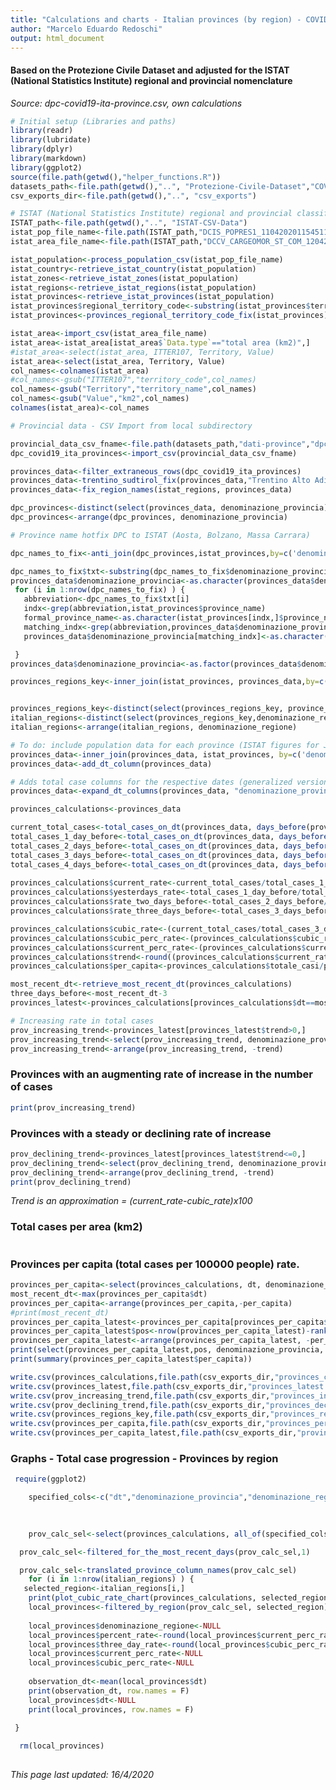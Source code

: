 ```yaml
---
title: "Calculations and charts - Italian provinces (by region) - COVID-19 Epidemic"
author: "Marcelo Eduardo Redoschi"
output: html_document
---
```


#### Based on the Protezione Civile Dataset and adjusted for the ISTAT (National Statistics Institute) regional and provincial nomenclature

*Source: dpc-covid19-ita-province.csv, own calculations*

```r
# Initial setup (Libraries and paths)
library(readr)
library(lubridate)
library(dplyr)
library(markdown)
library(ggplot2)
source(file.path(getwd(),"helper_functions.R"))
datasets_path<-file.path(getwd(),"..", "Protezione-Civile-Dataset","COVID-19") 
csv_exports_dir<-file.path(getwd(),"..", "csv_exports") 
```


```r
# ISTAT (National Statistics Institute) regional and provincial classification
ISTAT_path<-file.path(getwd(),"..", "ISTAT-CSV-Data") 
istat_pop_file_name<-file.path(ISTAT_path,"DCIS_POPRES1_11042020115451140.csv")
istat_area_file_name<-file.path(ISTAT_path,"DCCV_CARGEOMOR_ST_COM_12042020123304098.csv")

istat_population<-process_population_csv(istat_pop_file_name)
istat_country<-retrieve_istat_country(istat_population)
istat_zones<-retrieve_istat_zones(istat_population)
istat_regions<-retrieve_istat_regions(istat_population)
istat_provinces<-retrieve_istat_provinces(istat_population) 
istat_provinces$regional_territory_code<-substring(istat_provinces$territory_code,1,4)
istat_provinces<-provinces_regional_territory_code_fix(istat_provinces)

istat_area<-import_csv(istat_area_file_name)
istat_area<-istat_area[istat_area$`Data.type`=="total area (km2)",]
#istat_area<-select(istat_area, ITTER107, Territory, Value)
istat_area<-select(istat_area, Territory, Value)
col_names<-colnames(istat_area)
#col_names<-gsub("ITTER107","territory_code",col_names)
col_names<-gsub("Territory","territory_name",col_names)
col_names<-gsub("Value","km2",col_names)
colnames(istat_area)<-col_names
```

```r
# Provincial data - CSV Import from local subdirectory

provincial_data_csv_fname<-file.path(datasets_path,"dati-province","dpc-covid19-ita-province.csv")
dpc_covid19_ita_provinces<-import_csv(provincial_data_csv_fname)

provinces_data<-filter_extraneous_rows(dpc_covid19_ita_provinces)
provinces_data<-trentino_sudtirol_fix(provinces_data,"Trentino Alto Adige / Südtirol")
provinces_data<-fix_region_names(istat_regions, provinces_data)

dpc_provinces<-distinct(select(provinces_data, denominazione_provincia))
dpc_provinces<-arrange(dpc_provinces, denominazione_provincia)

# Province name hotfix DPC to ISTAT (Aosta, Bolzano, Massa Carrara) 

dpc_names_to_fix<-anti_join(dpc_provinces,istat_provinces,by=c('denominazione_provincia'='province_name'))

dpc_names_to_fix$txt<-substring(dpc_names_to_fix$denominazione_provincia,1,5)
provinces_data$denominazione_provincia<-as.character(provinces_data$denominazione_provincia)
 for (i in 1:nrow(dpc_names_to_fix) ) {
   abbreviation<-dpc_names_to_fix$txt[i]
   indx<-grep(abbreviation,istat_provinces$province_name)
   formal_province_name<-as.character(istat_provinces[indx,]$province_name)
   matching_indx<-grep(abbreviation,provinces_data$denominazione_provincia)
   provinces_data$denominazione_provincia[matching_indx]<-as.character(formal_province_name) # from the ISTAT dataset

 } 
provinces_data$denominazione_provincia<-as.factor(provinces_data$denominazione_provincia)

provinces_regions_key<-inner_join(istat_provinces, provinces_data,by=c('province_name'='denominazione_provincia'))


provinces_regions_key<-distinct(select(provinces_regions_key, province_name, sigla_provincia, codice_provincia, territory_code, denominazione_regione, codice_regione, regional_territory_code))   
italian_regions<-distinct(select(provinces_regions_key,denominazione_regione))
italian_regions<-arrange(italian_regions, denominazione_regione)
```

```r
# To do: include population data for each province (ISTAT figures for January 1, 2019)
provinces_data<-inner_join(provinces_data, istat_provinces, by=c('denominazione_provincia'='province_name'))
provinces_data<-add_dt_column(provinces_data)
```


```r
# Adds total case columns for the respective dates (generalized version) 
provinces_data<-expand_dt_columns(provinces_data, "denominazione_provincia", "totale_casi") 
```

```r
provinces_calculations<-provinces_data

current_total_cases<-total_cases_on_dt(provinces_data, days_before(provinces_data,0))
total_cases_1_day_before<-total_cases_on_dt(provinces_data, days_before(provinces_data,1))
total_cases_2_days_before<-total_cases_on_dt(provinces_data, days_before(provinces_data,2))
total_cases_3_days_before<-total_cases_on_dt(provinces_data, days_before(provinces_data,3))
total_cases_4_days_before<-total_cases_on_dt(provinces_data, days_before(provinces_data,4))
  
provinces_calculations$current_rate<-current_total_cases/total_cases_1_day_before
provinces_calculations$yesterdays_rate<-total_cases_1_day_before/total_cases_2_days_before
provinces_calculations$rate_two_days_before<-total_cases_2_days_before/total_cases_3_days_before
provinces_calculations$rate_three_days_before<-total_cases_3_days_before/total_cases_4_days_before

provinces_calculations$cubic_rate<-(current_total_cases/total_cases_3_days_before)^(1/3)
provinces_calculations$cubic_perc_rate<-(provinces_calculations$cubic_rate-1)*100
provinces_calculations$current_perc_rate<-(provinces_calculations$current_rate-1)*100
provinces_calculations$trend<-round((provinces_calculations$current_rate-provinces_calculations$cubic_rate)*100, digits=1)
provinces_calculations$per_capita<-provinces_calculations$totale_casi/provinces_calculations$population*100000

most_recent_dt<-retrieve_most_recent_dt(provinces_calculations)
three_days_before<-most_recent_dt-3 
provinces_latest<-provinces_calculations[provinces_calculations$dt==most_recent_dt,]

# Increasing rate in total cases
prov_increasing_trend<-provinces_latest[provinces_latest$trend>0,]
prov_increasing_trend<-select(prov_increasing_trend, denominazione_provincia, totale_casi, current_perc_rate, trend,per_capita)
prov_increasing_trend<-arrange(prov_increasing_trend, -trend)
```

### Provinces with an augmenting rate of increase in the number of cases
```r
print(prov_increasing_trend)
```

### Provinces with a steady or declining rate of increase 
```r
prov_declining_trend<-provinces_latest[provinces_latest$trend<=0,]
prov_declining_trend<-select(prov_declining_trend, denominazione_provincia, totale_casi, current_perc_rate, trend, per_capita)
prov_declining_trend<-arrange(prov_declining_trend, -trend)
print(prov_declining_trend)
```
*Trend is an approximation = (current_rate-cubic_rate)x100*

### Total cases per area (km2)
```r
```

### Provinces per capita (total cases per 100000 people) rate.
```r
provinces_per_capita<-select(provinces_calculations, dt, denominazione_provincia, denominazione_regione, totale_casi, per_capita)
most_recent_dt<-max(provinces_per_capita$dt)
provinces_per_capita<-arrange(provinces_per_capita,-per_capita) 
#print(most_recent_dt)
provinces_per_capita_latest<-provinces_per_capita[provinces_per_capita$dt==most_recent_dt,]
provinces_per_capita_latest$pos<-nrow(provinces_per_capita_latest)-rank(provinces_per_capita_latest$per_capita)+1
provinces_per_capita_latest<-arrange(provinces_per_capita_latest, -per_capita)
print(select(provinces_per_capita_latest,pos, denominazione_provincia, denominazione_regione, per_capita),row.names = F)
print(summary(provinces_per_capita_latest$per_capita))
```

```r
write.csv(provinces_calculations,file.path(csv_exports_dir,"provinces_calculations.csv"))
write.csv(provinces_latest,file.path(csv_exports_dir,"provinces_latest.csv"))
write.csv(prov_increasing_trend,file.path(csv_exports_dir,"provinces_increasing_trend.csv"))
write.csv(prov_declining_trend,file.path(csv_exports_dir,"provinces_declining_trend.csv"))
write.csv(provinces_regions_key,file.path(csv_exports_dir,"provinces_regions_key.csv"))
write.csv(provinces_per_capita,file.path(csv_exports_dir,"provinces_per_capita.csv"))
write.csv(provinces_per_capita_latest,file.path(csv_exports_dir,"provinces_per_capita_latest.csv"))
```

### Graphs - Total case progression - Provinces by region 

```r
 require(ggplot2)

    specified_cols<-c("dt","denominazione_provincia","denominazione_regione","totale_casi","current_perc_rate","cubic_perc_rate","per_capita")
    

      
    prov_calc_sel<-select(provinces_calculations, all_of(specified_cols))

  prov_calc_sel<-filtered_for_the_most_recent_days(prov_calc_sel,1)

  prov_calc_sel<-translated_province_column_names(prov_calc_sel)
    for (i in 1:nrow(italian_regions) ) {
   selected_region<-italian_regions[i,]
    print(plot_cubic_rate_chart(provinces_calculations, selected_region))
    local_provinces<-filtered_by_region(prov_calc_sel, selected_region)
   
    local_provinces$denominazione_regione<-NULL 
    local_provinces$percent_rate<-round(local_provinces$current_perc_rate, digits=2)
    local_provinces$three_day_rate<-round(local_provinces$cubic_perc_rate, digits=2)
    local_provinces$current_perc_rate<-NULL
    local_provinces$cubic_perc_rate<-NULL
    
    observation_dt<-mean(local_provinces$dt)
    print(observation_dt, row.names = F)
    local_provinces$dt<-NULL
    print(local_provinces, row.names = F)  
    
 }

  rm(local_provinces)    
          
```

*This page last updated: 16/4/2020*
